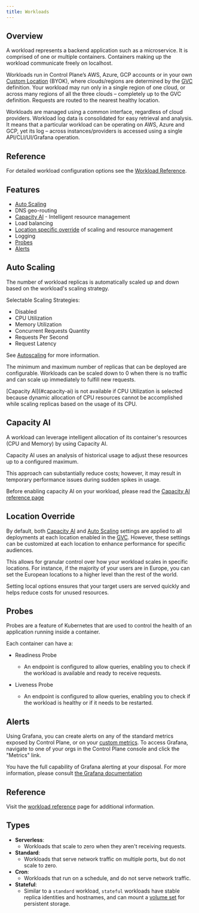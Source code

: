```yaml
---
title: Workloads
---
```


## Overview

A workload represents a backend application such as a microservice. It is comprised of one or multiple containers. Containers making up the workload communicate freely on localhost.

Workloads run in Control Plane’s AWS, Azure, GCP accounts or in your own [Custom Location](/reference/location#byok-locations) (BYOK), where clouds/regions are determined by the [GVC](/reference/gvc) definition. Your workload may run only in a single region of one cloud, or across many regions of all the three clouds – completely up to the GVC definition. Requests are routed to the nearest healthy location.

Workloads are managed using a common interface, regardless of cloud providers. Workload log data is consolidated for easy retrieval and analysis. It means that a particular workload can be operating on AWS, Azure and GCP, yet its log – across instances/providers is accessed using a single API/CLI/UI/Grafana operation.

## Reference
For detailed workload configuration options see the [Workload Reference](/reference/workload/general).

## Features

- [Auto Scaling](#auto-scaling)
- DNS geo-routing
- [Capacity AI](#capacity-ai) - Intelligent resource management
- Load balancing
- [Location specific override](#location-override) of scaling and resource management
- Logging
- [Probes](#probes)
- [Alerts](#alerts)

## Auto Scaling

The number of workload replicas is automatically scaled up and down based on the workload's scaling strategy.

Selectable Scaling Strategies:

- Disabled
- CPU Utilization
- Memory Utilization
- Concurrent Requests Quantity
- Requests Per Second
- Request Latency

See [Autoscaling](/reference/workload/autoscaling) for more information.

The minimum and maximum number of replicas that can be deployed are configurable. Workloads can be scaled down to 0 when there is no traffic and can scale up immediately to fulfill new requests.

<Info>
  [Capacity AI](#capacity-ai) is not available if CPU Utilization is selected because dynamic allocation of CPU resources cannot be
  accomplished while scaling replicas based on the usage of its CPU.
</Info>

## Capacity AI

A workload can leverage intelligent allocation of its container's resources (CPU and Memory) by using Capacity AI.

Capacity AI uses an analysis of historical usage to adjust these resources up to a configured maximum.

This approach can substantially reduce costs; however, it may result in temporary performance issues during sudden spikes in usage.

Before enabling capacity AI on your workload, please read the [Capacity AI reference page](/reference/workload/capacity)

## Location Override

By default, both [Capacity AI](#capacity-ai) and [Auto Scaling](#auto-scaling) settings are applied to all deployments at each location enabled in the [GVC](/concepts/gvc). However, these settings can be customized at each location to enhance performance for specific audiences.

This allows for granular control over how your workload scales in specific locations. For instance, if the majority of your users are in Europe, you can set the European locations to a higher level than the rest of the world.

Setting local options ensures that your target users are served quickly and helps reduce costs for unused resources.

## Probes

Probes are a feature of Kubernetes that are used to control the health of an application running inside a container.

Each container can have a:

- Readiness Probe

  - An endpoint is configured to allow queries, enabling you to check if the workload is available and ready to receive requests.

- Liveness Probe
  - An endpoint is configured to allow queries, enabling you to check if the workload is healthy or if it needs to be restarted.

## Alerts

Using Grafana, you can create alerts on any of the standard metrics exposed by Control Plane, or on your [custom metrics](/reference/workload#metrics). To access Grafana, navigate to one of your orgs in the Control Plane console and click the "Metrics" link.

You have the full capability of Grafana alerting at your disposal. For more information, please consult [the Grafana documentation](https://grafana.com/docs/grafana/latest/alerting/)

## Reference

Visit the [workload reference](/reference/workload) page for additional information.

## Types

- **Serverless**:
  - Workloads that scale to zero when they aren't receiving requests.
- **Standard**:
  - Workloads that serve network traffic on multiple ports, but do not scale to zero.
- **Cron**:
  - Workloads that run on a schedule, and do not serve network traffic.
- **Stateful**:
  - Similar to a `standard` workload, `stateful` workloads have stable replica identities and hostnames, and can mount a [volume set](/reference/volumeset) for persistent storage.
